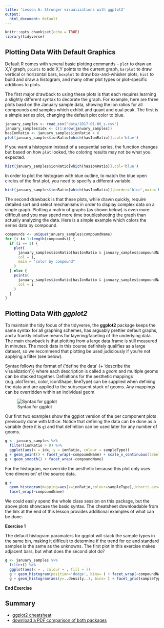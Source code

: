 ```yaml
---
title: 'Lesson 6: Stronger visualizations with ggplot2'
output:
  html_document: default
---
```


```r
knitr::opts_chunk$set(echo = TRUE)
library(tidyverse)
```

## Plotting Data With Default Graphics

Default R comes with several basic plotting commands -- `plot` to draw an X,Y graph, `points` to add X,Y points to the current graph, `barplot` to draw vertical or horizontal bars, `boxplot` to draw box-and-whisker plots, `hist` to build and draw a histogram, and many other plot types or plot-specific additions to plots.

The first major drawback to using these plots is that each requires learning a slightly different syntax to decorate the graph. For example, here are three plots basd on the January sample data, showing the ion ratios for all compounds and samples which exhibit and quant and qual peak. The first is a simple series plot, changing the default plot color to blue.

```r
january_samples <- read_csv("data/2017-01-06_s.csv")
january_samples$idx <- c(1:nrow(january_samples))
hasIonRatio <- january_samples$ionRatio > 0
plot(january_samples$ionRatio[which(hasIonRatio)],col='blue')
```

If you want a histogram instead of a sequential series, the function changes but based on how `plot` looked, the coloring results may not be what you expected.

```r
hist(january_samples$ionRatio[which(hasIonRatio)],col='blue')
```

In order to plot the histogram with blue outline, to match the blue open circles of the first plot, you need to specify a different variable.

```r
hist(january_samples$ionRatio[which(hasIonRatio)],border='blue',main='Histogram')
```

The second drawback is that these plots, while drawn quickly, require detailed sort and select mechanisms in order to display complex data on a single graph. Plotting a matrix of graphs (as shown below) is even more difficult and you may spend more time troubleshooting the graph than actually analyzing the data. Here is a simple example which colors the series data by compound. 

```r
compounds <- unique(january_samples$compoundName)
for (i in 1:length(compounds)) {
  if (i == 1) {
    plot(
      january_samples$ionRatio[hasIonRatio & january_samples$compoundName == compounds[i]],
      col = i,
      main = "color by compound"
    )
  } else {
    points(
      january_samples$ionRatio[hasIonRatio & january_samples$compoundName == compounds[i]],
      col = i
    )
  }
}
```

## Plotting Data With *ggplot2*

To maintain the tidy focus of the tidyverse, the **ggplot2** package keeps the same syntax for all graphing schemes, has arguably prettier default graphs, and a frankly intuitive means for layering/faceting of the underlying data. The main drawback is that plotting from a large data.frame is still measured in minutes. The mock data in this course definitely qualifies as a large dataset, so we recommend that plotting be used judiciously if you're not applying a filter (see below).

Syntax follows the format of {'define the data' {+ 'describe the visualization'}} where each description is called a *geom* and multiple geoms can be stacked together. Definitions for the aesthetic mappings (e.g. plotTerms, color, iconShape, lineType) can be supplied when defining the data and are applied to the subsequent stack of geoms. Any mappings can be overridden within an individual geom.

![Syntax for ggplot](assets/ggplot_1.png)

Our first two examples show the ggplot version of the per component plots previously done with lattice. Notice that defining the data can be done as a variable (here it is `g`) and that definition can be used later for any number of geoms.

```r
g <- january_samples %>%
  filter(ionRatio > 0) %>%
  ggplot(aes(x = idx, y = ionRatio, colour = sampleType))
g + geom_point() + facet_wrap(~compoundName) + scale_x_continuous(labels = NULL)
g + geom_smooth() + facet_wrap(~compoundName)
```

For the histogram, we override the aesthetic because this plot only uses 'one dimension' of the source data.  
```r
g + 
  geom_histogram(mapping=aes(x=ionRatio,colour=sampleType),inherit.aes=FALSE) + 
  facet_wrap(~compoundName)
```

We could easily spend the whole class session on this package, but the above plots showcase the basic syntax. The cheatsheet downloadable from the link at the end of this lesson provides additional examples of what can be done.

**Exercise 1**  

The default histogram paramaters for ggplot will stack the sample types in the same bin, making it difficult to determine if the trend for qc and standard samples is the same as the unknowns. The first plot in this exercise makes adjacent bars, but what does the second plot do? 

```r
g <- january_samples %>%
  filter() %>%
  ggplot(aes(x = , colour = , fill = ))
  g + geom_histogram(position='dodge', bins= ) + facet_wrap(~compoundName)
  g + geom_histogram(aes(y=..density..), bins= ) + facet_grid(sampleType~compoundName)
```

**End Exercise**

## Summary
* [ggplot2 cheatsheat](https://www.rstudio.com/wp-content/uploads/2015/03/ggplot2-cheatsheet.pdf)
* [download a PDF comparison of both packages](http://www.londonr.org/download/?id=69)

